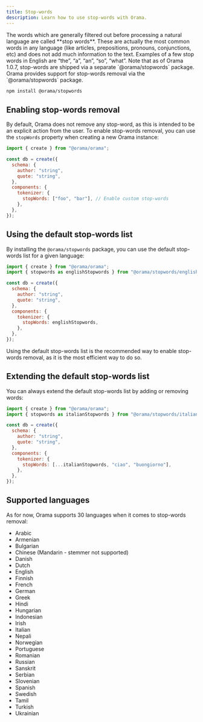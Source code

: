 ```yaml
---
title: Stop-words
description: Learn how to use stop-words with Orama.
---
```


<Callout title='What are stopwords?'>
The words which are generally filtered out before processing a natural language are called **stop words**. These are
actually the most common words in any language (like articles, prepositions, pronouns, conjunctions, etc) and does not
add much information to the text. Examples of a few stop words in English are “the”, “a”, “an”, “so”, “what”.
</Callout>

<Callout type="warn">
Note that as of Orama 1.0.7, stop-words are shipped via a separate `@orama/stopwords` package.
</Callout>
Orama provides support for stop-words removal via the `@orama/stopwords` package.

```bash
npm install @orama/stopwords
```

## Enabling stop-words removal

By default, Orama does not remove any stop-word, as this is intended to be an explicit action from the user. To enable stop-words removal, you can use the `stopWords` property when creating a new Orama instance:

```javascript copy
import { create } from "@orama/orama";

const db = create({
  schema: {
    author: "string",
    quote: "string",
  },
  components: {
    tokenizer: {
      stopWords: ["foo", "bar"], // Enable custom stop-words
    },
  },
});
```

## Using the default stop-words list

By installing the `@orama/stopwords` package, you can use the default stop-words list for a given language:

```javascript copy
import { create } from "@orama/orama";
import { stopwords as englishStopwords } from "@orama/stopwords/english";

const db = create({
  schema: {
    author: "string",
    quote: "string",
  },
  components: {
    tokenizer: {
      stopWords: englishStopwords,
    },
  },
});
```

Using the default stop-words list is the recommended way to enable stop-words removal, as it is the most efficient way to do so.

## Extending the default stop-words list

You can always extend the default stop-words list by adding or removing words:

```javascript copy
import { create } from "@orama/orama";
import { stopwords as italianStopwords } from "@orama/stopwords/italian";

const db = create({
  schema: {
    author: "string",
    quote: "string",
  },
  components: {
    tokenizer: {
      stopWords: [...italianStopwords, "ciao", "buongiorno"],
    },
  },
});
```

## Supported languages

As for now, Orama supports 30 languages when it comes to stop-words removal:

- Arabic
- Armenian
- Bulgarian
- Chinese (Mandarin - stemmer not supported)
- Danish
- Dutch
- English
- Finnish
- French
- German
- Greek
- Hindi
- Hungarian
- Indonesian
- Irish
- Italian
- Nepali
- Norwegian
- Portuguese
- Romanian
- Russian
- Sanskrit
- Serbian
- Slovenian
- Spanish
- Swedish
- Tamil
- Turkish
- Ukrainian
